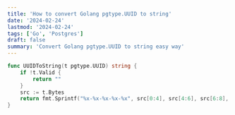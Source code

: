 ```yaml
---
title: 'How to convert Golang pgtype.UUID to string'
date: '2024-02-24'
lastmod: '2024-02-24'
tags: ['Go', 'Postgres']
draft: false
summary: 'Convert Golang pgtype.UUID to string easy way'
---
```


```go
func UUIDToString(t pgtype.UUID) string {
	if !t.Valid {
		return ""
	}
	src := t.Bytes
	return fmt.Sprintf("%x-%x-%x-%x-%x", src[0:4], src[4:6], src[6:8], src[8:10], src[10:16])
}
```
